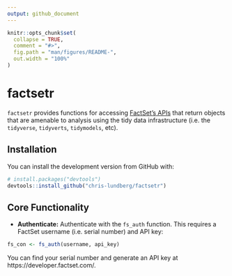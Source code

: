 ```yaml
---
output: github_document
---
```


<!-- README.md is generated from README.Rmd. Please edit that file -->

```r
knitr::opts_chunk$set(
  collapse = TRUE,
  comment = "#>",
  fig.path = "man/figures/README-",
  out.width = "100%"
)
```

# factsetr

<!-- badges: start -->
<!-- badges: end -->

`factsetr` provides functions for accessing [FactSet's APIs](https://developer.factset.com/api-catalog) that return objects that are amenable to analysis using the tidy data infrastructure (i.e. the `tidyverse`, `tidyverts`, `tidymodels`, etc).

## Installation

You can install the development version from GitHub with:

``` r
# install.packages("devtools")
devtools::install_github("chris-lundberg/factsetr")
```

## Core Functionality

* **Authenticate:** Authenticate with the `fs_auth` function. This requires a FactSet username (i.e. serial number) and API key:

``` r
fs_con <- fs_auth(username, api_key)

```

You can find your serial number and generate an API key at https://developer.factset.com/. 


